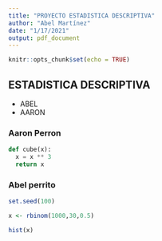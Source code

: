 ```yaml
---
title: "PROYECTO ESTADISTICA DESCRIPTIVA"
author: "Abel Martínez"
date: "1/17/2021"
output: pdf_document
---
```


```r
knitr::opts_chunk$set(echo = TRUE)
```

## ESTADISTICA DESCRIPTIVA 

* ABEL
* AARON

### Aaron Perron

```python
def cube(x):
  x = x ** 3
  return x
```

### Abel perrito

```r
set.seed(100)

x <- rbinom(1000,30,0.5)

hist(x)
```



